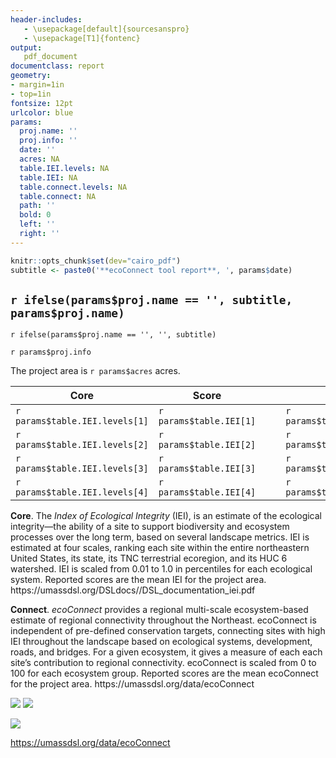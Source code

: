 ```yaml
---
header-includes:
   - \usepackage[default]{sourcesanspro}
   - \usepackage[T1]{fontenc}
output: 
   pdf_document
documentclass: report
geometry: 
- margin=1in
- top=1in
fontsize: 12pt 
urlcolor: blue
params:
  proj.name: ''
  proj.info: ''
  date: ''
  acres: NA
  table.IEI.levels: NA
  table.IEI: NA
  table.connect.levels: NA
  table.connect: NA
  path: ''
  bold: 0
  left: ''
  right: ''
---
```

```r
knitr::opts_chunk$set(dev="cairo_pdf")
subtitle <- paste0('**ecoConnect tool report**, ', params$date)
```

## `r ifelse(params$proj.name == '', subtitle, params$proj.name)`
`r ifelse(params$proj.name == '', '', subtitle)`

`r params$proj.info`

The project area is `r params$acres` acres.


**Core** | **Score** | | | **Connect** | **Score** |
-----|---|---|---|---------|---
`r params$table.IEI.levels[1]` | `r params$table.IEI[1]` | | | `r params$table.connect.levels[1]` | `r params$table.connect[1]` | 
`r params$table.IEI.levels[2]` | `r params$table.IEI[2]` | | | `r params$table.connect.levels[2]` | `r params$table.connect[2]` | 
`r params$table.IEI.levels[3]` | `r params$table.IEI[3]` | | | `r params$table.connect.levels[3]` | `r params$table.connect[3]` | 
`r params$table.IEI.levels[4]` | `r params$table.IEI[4]` | | | `r params$table.connect.levels[4]` | `r params$table.connect[4]` | 


**Core**. The _Index of Ecological Integrity_ (IEI), is an estimate of the ecological integrity---the ability of a site
to support biodiversity and ecosystem processes over the long term, based on several landscape metrics. IEI is estimated 
at four scales, ranking each site within the entire northeastern United States, its state, its TNC terrestrial ecoregion, 
and its HUC 6 watershed. IEI is scaled from 0.01 to 1.0 in percentiles for each ecological system.
Reported scores are the mean IEI for the project area. https://umassdsl.org/DSLdocs//DSL_documentation_iei.pdf

**Connect**. _ecoConnect_ provides a regional multi-scale ecosystem-based estimate of regional connectivity throughout the Northeast. ecoConnect is independent of pre-defined conservation targets, connecting sites with high IEI throughout the landscape based on ecological systems, development, roads, and bridges.
For a given ecosystem, it gives a measure of each each site's contribution to regional connectivity. ecoConnect is scaled from 0 to 100 for each ecosystem group.
Reported scores are the mean ecoConnect for the project area. https://umassdsl.org/data/ecoConnect


![](`r params$left`) ![](`r params$right`)


![](`r params$path`/www/UMass_DSL_logo_v2_small.png)

[https://umassdsl.org/data/ecoConnect](https://umassdsl.org/data/ecoConnect)